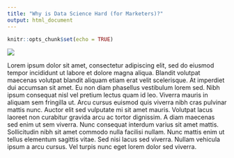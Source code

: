 ```yaml
---
title: "Why is Data Science Hard (for Marketers)?"
output: html_document
---
```


```r
knitr::opts_chunk$set(echo = TRUE)
```

![](images/cartoon-fpo.png)

Lorem ipsum dolor sit amet, consectetur adipiscing elit, sed do eiusmod tempor incididunt ut labore et dolore magna aliqua. Blandit volutpat maecenas volutpat blandit aliquam etiam erat velit scelerisque. At imperdiet dui accumsan sit amet. Eu non diam phasellus vestibulum lorem sed. Nibh ipsum consequat nisl vel pretium lectus quam id leo. Viverra mauris in aliquam sem fringilla ut. Arcu cursus euismod quis viverra nibh cras pulvinar mattis nunc. Auctor elit sed vulputate mi sit amet mauris. Volutpat lacus laoreet non curabitur gravida arcu ac tortor dignissim. A diam maecenas sed enim ut sem viverra. Nunc consequat interdum varius sit amet mattis. Sollicitudin nibh sit amet commodo nulla facilisi nullam. Nunc mattis enim ut tellus elementum sagittis vitae. Sed nisi lacus sed viverra. Nullam vehicula ipsum a arcu cursus. Vel turpis nunc eget lorem dolor sed viverra.